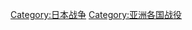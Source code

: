 {{Catnav|頁面分類|历史|各國歷史|日本历史|日本战争}}
{{Catnav|頁面分類|人类社会|战争|战役|各国战役}}
{{Catnav|頁面分類|人类社会|战争|各国战争|日本战争}}
{{Catnav|頁面分類|人类社会|战争|各国战争|各国战役}}
{{Commonscat|Battles of Japan}}

[[Category:日本战争|Category:日本战争]]
[[Category:亚洲各国战役|Category:亚洲各国战役]]